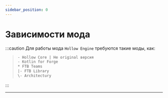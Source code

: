 ```yaml
---
sidebar_position: 0
---
```


# Зависимости мода

:::caution Для работы мода `Hollow Engine` требуются такие моды, как:
> ```txt
> - Hollow Core | Не original версия
> - Kotlin for Forge
> * FTB Teams
> |- FTB Library
> \- Architectury
> ```
:::

---
